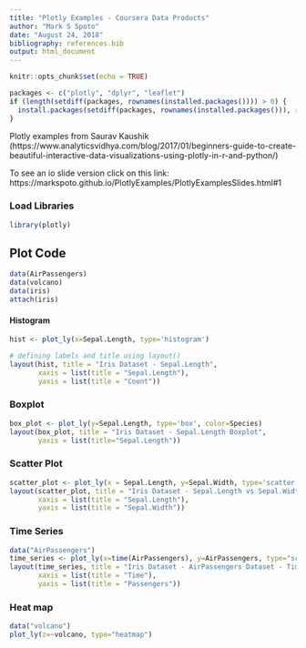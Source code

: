 ```yaml
---
title: "Plotly Examples - Coursera Data Products"
author: "Mark S Spoto"
date: "August 24, 2018"
bibliography: references.bib
output: html_document
---
```


```r
knitr::opts_chunk$set(echo = TRUE)
```

```r
packages <- c("plotly", "dplyr", "leaflet")
if (length(setdiff(packages, rownames(installed.packages()))) > 0) {
  install.packages(setdiff(packages, rownames(installed.packages())), repos = "http://cran.us.r-project.org")  
}
```

Plotly examples from Saurav Kaushik (https://www.analyticsvidhya.com/blog/2017/01/beginners-guide-to-create-beautiful-interactive-data-visualizations-using-plotly-in-r-and-python/)

To see an io slide version 
click on this link: https://markspoto.github.io/PlotlyExamples/PlotlyExamplesSlides.html#1


### Load Libraries
```r
library(plotly)
```

## Plot Code
```r
data(AirPassengers)
data(volcano)
data(iris)
attach(iris)
```

#### Histogram
```r
hist <- plot_ly(x=Sepal.Length, type='histogram')

# defining labels and title using layout()
layout(hist, title = "Iris Dataset - Sepal.Length",
       xaxis = list(title = "Sepal.Length"),
       yaxis = list(title = "Count"))
```

### Boxplot
```r
box_plot <- plot_ly(y=Sepal.Length, type='box', color=Species)
layout(box_plot, title = "Iris Dataset - Sepal.Length Boxplot",
       yaxis = list(title="Sepal.Length"))
```

### Scatter Plot
```r
scatter_plot <- plot_ly(x = Sepal.Length, y=Sepal.Width, type='scatter', mode='markers', color=Species)
layout(scatter_plot, title = "Iris Dataset - Sepal.Length vs Sepal.Width",
       xaxis = list(title = "Sepal.Length"),
       yaxis = list(title = "Sepal.Width"))
```

### Time Series
```r
data("AirPassengers")
time_series <- plot_ly(x=time(AirPassengers), y=AirPassengers, type="scatter", mode="lines")
layout(time_series, title = "Iris Dataset - AirPassengers Dataset - Time Series Plot",
       xaxis = list(title = "Time"),
       yaxis = list(title = "Passengers"))
```

### Heat map
```r
data("volcano")
plot_ly(z=~volcano, type="heatmap")
```
